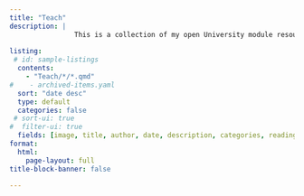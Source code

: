 ```yaml
---
title: "Teach"
description: | 
                This is a collection of my open University module resources, including UCL and Oxford. Workshops and guest presentations are elsewhere. **Icons provide access to the materials** (e.g.<i class="ai ai-open-materials ai"></i>)
                
listing:
 # id: sample-listings
  contents: 
    - "Teach/*/*.qmd"
#    - archived-items.yaml
  sort: "date desc"
  type: default
  categories: false
 # sort-ui: true
#  filter-ui: true
  fields: [image, title, author, date, description, categories, reading-time]
format: 
  html: 
    page-layout: full
title-block-banner: false

---
```

